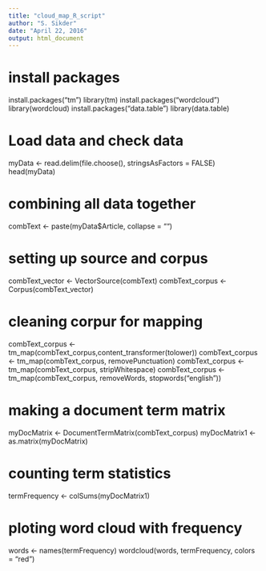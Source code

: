 ```yaml
---
title: "cloud_map_R_script"
author: "S. Sikder"
date: "April 22, 2016"
output: html_document
---
```



# install packages
install.packages("tm")
library(tm)
install.packages("wordcloud")
library(wordcloud)
install.packages("data.table")
library(data.table)

# Load data and check data

myData <- read.delim(file.choose(), stringsAsFactors = FALSE)
head(myData)


# combining all data together

combText <- paste(myData$Article, collapse = "")  

# setting up source and corpus

combText_vector <- VectorSource(combText)
combText_corpus <- Corpus(combText_vector)

# cleaning corpur for mapping
combText_corpus <- tm_map(combText_corpus,content_transformer(tolower))
combText_corpus <- tm_map(combText_corpus, removePunctuation)
combText_corpus <- tm_map(combText_corpus, stripWhitespace)
combText_corpus <- tm_map(combText_corpus, removeWords, stopwords("english"))

# making a document term matrix 
myDocMatrix <- DocumentTermMatrix(combText_corpus)
myDocMatrix1 <- as.matrix(myDocMatrix)

# counting term statistics
termFrequency <- colSums(myDocMatrix1)

# ploting word cloud with frequency

words <- names(termFrequency)
wordcloud(words, termFrequency, colors = "red")



